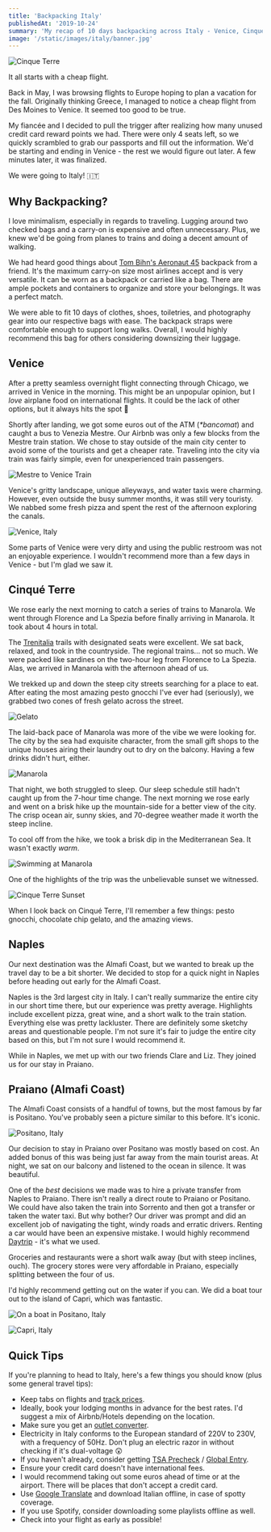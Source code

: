 ```yaml
---
title: 'Backpacking Italy'
publishedAt: '2019-10-24'
summary: 'My recap of 10 days backpacking across Italy - Venice, Cinque Terre, and the Almafi Coast.'
image: '/static/images/italy/banner.jpg'
---
```


![Cinque Terre](/static/images/italy/banner.jpg)

It all starts with a cheap flight.

Back in May, I was browsing flights to Europe hoping to plan a vacation for the fall.
Originally thinking Greece, I managed to notice a cheap flight from Des Moines to Venice. It seemed too good to be true.

My fiancée and I decided to pull the trigger after realizing how many unused credit card reward points we had. There were only 4 seats left, so we quickly scrambled to grab our passports and fill out the information.
We'd be starting and ending in Venice - the rest we would figure out later. A few minutes later, it was finalized.

We were going to Italy! 🇮🇹

## Why Backpacking?

I love minimalism, especially in regards to traveling. Lugging around two checked bags and a carry-on is expensive and often unnecessary.
Plus, we knew we'd be going from planes to trains and doing a decent amount of walking.

We had heard good things about [Tom Bihn's Aeronaut 45](https://www.tombihn.com/products/aeronaut-45?variant=34039227783) backpack from a friend.
It's the maximum carry-on size most airlines accept and is very versatile. It can be worn as a backpack or carried like a bag.
There are ample pockets and containers to organize and store your belongings. It was a perfect match.

We were able to fit 10 days of clothes, shoes, toiletries, and photography gear into our respective bags with ease. The backpack straps were comfortable enough to support long walks.
Overall, I would highly recommend this bag for others considering downsizing their luggage.

## Venice

After a pretty seamless overnight flight connecting through Chicago, we arrived in Venice in the morning.
This might be an unpopular opinion, but I _love_ airplane food on international flights. It could be the lack of other options, but it always hits the spot 💯

Shortly after landing, we got some euros out of the ATM (_\*bancomat_) and caught a bus to Venezia Mestre.
Our Airbnb was only a few blocks from the Mestre train station. We chose to stay outside of the main city center to avoid some of the tourists and get a cheaper rate.
Traveling into the city via train was fairly simple, even for unexperienced train passengers.

![Mestre to Venice Train](/static/images/italy/train.jpg)

Venice's gritty landscape, unique alleyways, and water taxis were charming. However, even outside the busy summer months, it was still very touristy.
We nabbed some fresh pizza and spent the rest of the afternoon exploring the canals.

![Venice, Italy](/static/images/italy/venice.jpg)

Some parts of Venice were very dirty and using the public restroom was not an enjoyable experience.
I wouldn't recommend more than a few days in Venice - but I'm glad we saw it.

## Cinqué Terre

We rose early the next morning to catch a series of trains to Manarola.
We went through Florence and La Spezia before finally arriving in Manarola. It took about 4 hours in total.

The [Trenitalia](https://trenitalia.com) trails with designated seats were excellent. We sat back, relaxed, and took in the countryside.
The regional trains... not so much. We were packed like sardines on the two-hour leg from Florence to La Spezia.
Alas, we arrived in Manarola with the afternoon ahead of us.

We trekked up and down the steep city streets searching for a place to eat.
After eating the most amazing pesto gnocchi I've ever had (seriously), we grabbed two cones of fresh gelato across the street.

![Gelato](/static/images/italy/gelato.jpg)

The laid-back pace of Manarola was more of the vibe we were looking for.
The city by the sea had exquisite character, from the small gift shops to the unique houses airing their laundry out to dry on the balcony.
Having a few drinks didn't hurt, either.

![Manarola](/static/images/italy/manarola.jpg)

That night, we both struggled to sleep. Our sleep schedule still hadn't caught up from the 7-hour time change.
The next morning we rose early and went on a brisk hike up the mountain-side for a better view of the city.
The crisp ocean air, sunny skies, and 70-degree weather made it worth the steep incline.

To cool off from the hike, we took a brisk dip in the Mediterranean Sea. It wasn't exactly _warm_.

![Swimming at Manarola](/static/images/italy/swimming.jpg)

One of the highlights of the trip was the unbelievable sunset we witnessed.

![Cinque Terre Sunset](/static/images/italy/sunset.jpg)

When I look back on Cinqué Terre, I'll remember a few things: pesto gnocchi, chocolate chip gelato, and the amazing views.

## Naples

Our next destination was the Almafi Coast, but we wanted to break up the travel day to be a bit shorter.
We decided to stop for a quick night in Naples before heading out early for the Almafi Coast.

Naples is the 3rd largest city in Italy. I can't really summarize the entire city in our short time there,
but our experience was pretty average. Highlights include excellent pizza, great wine, and a short walk to the train station.
Everything else was pretty lackluster. There are definitely some sketchy areas and questionable people.
I'm not sure it's fair to judge the entire city based on this, but I'm not sure I would recommend it.

While in Naples, we met up with our two friends Clare and Liz. They joined us for our stay in Praiano.

## Praiano (Almafi Coast)

The Almafi Coast consists of a handful of towns, but the most famous by far is Positano.
You've probably seen a picture similar to this before. It's iconic.

![Positano, Italy](/static/images/italy/positano.jpg)

Our decision to stay in Praiano over Positano was mostly based on cost.
An added bonus of this was being just far away from the main tourist areas. At night, we sat on our balcony and listened to the ocean in silence. It was beautiful.

One of the _best_ decisions we made was to hire a private transfer from Naples to Praiano.
There isn't really a direct route to Praiano or Positano. We could have also taken the train into Sorrento and then got a transfer or taken the water taxi.
But why bother?
Our driver was prompt and did an excellent job of navigating the tight, windy roads and erratic drivers.
Renting a car would have been an expensive mistake. I would highly recommend [Daytrip](https://mydaytrip.com/) - it's what we used.

Groceries and restaurants were a short walk away (but with steep inclines, ouch).
The grocery stores were very affordable in Praiano, especially splitting between the four of us.

I'd highly recommend getting out on the water if you can. We did a boat tour out to the island of Capri, which was fantastic.

![On a boat in Positano, Italy](/static/images/italy/boat.jpg)

![Capri, Italy](/static/images/italy/capri.jpg)

## Quick Tips

If you're planning to head to Italy, here's a few things you should know (plus some general travel tips):

- Keep tabs on flights and [track prices](https://support.google.com/travel/answer/6235879?co=GENIE.Platform%3DDesktop&hl=en).
- Ideally, book your lodging months in advance for the best rates. I'd suggest a mix of Airbnb/Hotels depending on the location.
- Make sure you get an [outlet converter](https://www.amazon.com/gp/product/B07L87GPPT/ref=ppx_yo_dt_b_asin_title_o02_s00?ie=UTF8&psc=1).
- Electricity in Italy conforms to the European standard of 220V to 230V, with a frequency of 50Hz. Don't plug an electric razor in without checking if it's dual-voltage 😲
- If you haven't already, consider getting [TSA Precheck](https://www.tsa.gov/precheck) / [Global Entry](https://www.cbp.gov/travel/trusted-traveler-programs/global-entry).
- Ensure your credit card doesn't have international fees.
- I would recommend taking out some euros ahead of time or at the airport. There will be places that don't accept a credit card.
- Use [Google Translate](https://apps.apple.com/us/app/google-translate/id414706506) and download Italian offline, in case of spotty coverage.
- If you use Spotify, consider downloading some playlists offline as well.
- Check into your flight as early as possible!

